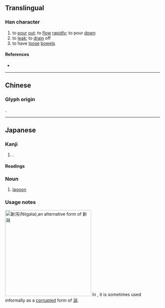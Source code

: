 {{also|瀉}}
{{character info}}
==Translingual==
<!-- Note: No simplified forms in Japanese. 泻 is not an official shinjitai character -->

===Han character===
{{Han char|rn=85|rad=水|as=05|sn=8|four=|canj=EBYM|ids=⿰氵写}}

# to [[pour]] [[out]]; to [[flow]] [[rapidly]]; to pour [[down]]
# to [[leak]]; to [[drain]] off
# to have [[loose]] [[bowel]]s

====References====
* {{Han ref|kx=0619.121|hdz=31595.020|uh=6CFB|ud=27899}}

----

==Chinese==
{{zh-see|瀉}}
===Glyph origin===
{{Han etym}}
{{Han compound|水|写|ls=psc|c1=s|c2=p}}.

----

==Japanese==

===Kanji===
{{ja-kanji|rs=水05}} <!-- Note: This character is not simplified from 瀉 in Japanese -->

# {{alt form|ja|潟}}.

====Readings====
{{ja-readings
|goon=しゃく<しやく
|kanon=せき
|kun=かた-
}}

===Noun===
{{ja-noun|かた}}

# [[lagoon]]

===Usage notes===
[[File:Gokan Station 24-Aug-2019.jpg|thumb|280px|新泻([[Niigata]]),an alternative form of [[新潟]]]]
In {{w|Niigata Prefecture}}, it is sometimes used informally as a [[corrupted]] form of [[潟]].